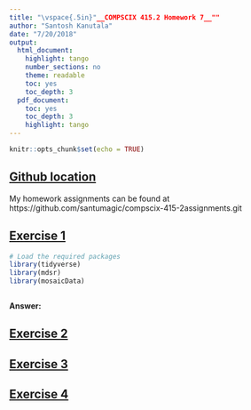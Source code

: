 ```yaml
---
title: "\vspace{.5in}"__COMPSCIX 415.2 Homework 7__""
author: "Santosh Kanutala"
date: "7/20/2018"
output:
  html_document:
    highlight: tango
    number_sections: no
    theme: readable
    toc: yes
    toc_depth: 3
  pdf_document:
    toc: yes
    toc_depth: 3
    highlight: tango
---
```


```r
knitr::opts_chunk$set(echo = TRUE)
```

\newpage
## <u>Github location</u>
My homework assignments can be found at   https://github.com/santumagic/compscix-415-2assignments.git

## <u>Exercise 1</u>
```r
# Load the required packages
library(tidyverse)
library(mdsr)
library(mosaicData)
```
```r

```

**Answer:**  

## <u>Exercise 2</u>

## <u>Exercise 3</u>

## <u>Exercise 4</u>